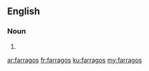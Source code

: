 ==English==

===Noun===
{{head|en}}

# {{plural of|farrago}}

[[ar:farragos]]
[[fr:farragos]]
[[ku:farragos]]
[[my:farragos]]